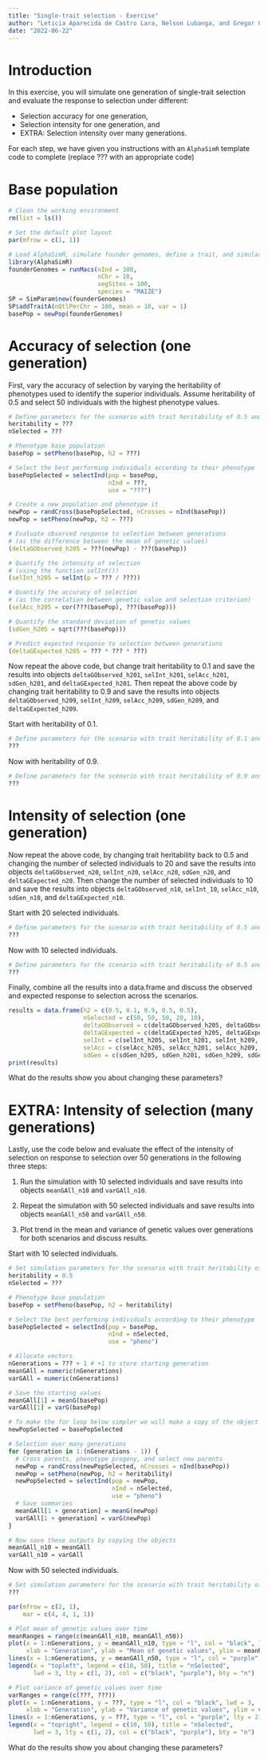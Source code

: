 ```yaml
---
title: "Single-trait selection - Exercise"
author: "Leticia Aparecida de Castro Lara, Nelson Lubanga, and Gregor Gorjanc"
date: "2022-06-22"
---
```


# Introduction

In this exercise, you will simulate one generation of single-trait selection and evaluate the response to selection under different:

- Selection accuracy for one generation,
- Selection intensity for one generation, and
- EXTRA: Selection intensity over many generations.

For each step, we have given you instructions with an `AlphaSimR` template code to complete (replace ??? with an appropriate code)

# Base population

```r
# Clean the working environment
rm(list = ls())

# Set the default plot layout
par(mfrow = c(1, 1))

# Load AlphaSimR, simulate founder genomes, define a trait, and simulate a base population
library(AlphaSimR)
founderGenomes = runMacs(nInd = 100,
                         nChr = 10,
                         segSites = 100,
                         species = "MAIZE")
SP = SimParam$new(founderGenomes)
SP$addTraitA(nQtlPerChr = 100, mean = 10, var = 1)
basePop = newPop(founderGenomes)
```

# Accuracy of selection (one generation)

First, vary the accuracy of selection by varying the heritability of phenotypes used to identify the superior individuals. Assume heritability of 0.5 and select 50 individuals with the highest phenotype values.

```r
# Define parameters for the scenario with trait heritability of 0.5 and 50 selected
heritability = ???
nSelected = ???

# Phenotype base population
basePop = setPheno(basePop, h2 = ???)

# Select the best performing individuals according to their phenotype
basePopSelected = selectInd(pop = basePop,
                            nInd = ???,
                            use = "???")

# Create a new population and phenotype it
newPop = randCross(basePopSelected, nCrosses = nInd(basePop))
newPop = setPheno(newPop, h2 = ???)

# Evaluate observed response to selection between generations
# (as the difference between the mean of genetic values)
(deltaGObserved_h205 = ???(newPop) - ???(basePop))

# Quantify the intensity of selection
# (using the function selInt())
(selInt_h205 = selInt(p = ??? / ???))

# Quantify the accuracy of selection
# (as the correlation between genetic value and selection criterion)
(selAcc_h205 = cor(???(basePop), ???(basePop)))

# Quantify the standard deviation of genetic values
(sdGen_h205 = sqrt(???(basePop)))

# Predict expected response to selection between generations
(deltaGExpected_h205 = ??? * ??? * ???)
```

Now repeat the above code, but change trait heritability to 0.1 and save the results into objects `deltaGObserved_h201`, `selInt_h201`, `selAcc_h201`, `sdGen_h201`, and `deltaGExpected_h201`. Then repeat the above code by changing trait heritability to 0.9 and save the results into objects `deltaGObserved_h209`, `selInt_h209`, `selAcc_h209`, `sdGen_h209`, and `deltaGExpected_h209`.

Start with heritability of 0.1.

```r
# Define parameters for the scenario with trait heritability of 0.1 and 50 selected
???
```

Now with heritability of 0.9.

```r
# Define parameters for the scenario with trait heritability of 0.9 and 50 selected
???
```

# Intensity of selection (one generation)

Now repeat the above code, by changing trait heritability back to 0.5 and changing the number of selected individuals to 20 and save the results into objects `deltaGObserved_n20`, `selInt_n20`, `selAcc_n20`, `sdGen_n20`, and `deltaGExpected_n20`. Then change the number of selected individuals to 10 and save the results into objects `deltaGObserved_n10`, `selInt_10`, `selAcc_n10`, `sdGen_n10`, and `deltaGExpected_n10`.

Start with 20 selected individuals.

```r
# Define parameters for the scenario with trait heritability of 0.5 and 20 selected
???
```

Now with 10 selected individuals.

```r
# Define parameters for the scenario with trait heritability of 0.5 and 10 selected
???
```

Finally, combine all the results into a data.frame and discuss the observed and expected response to selection across the scenarios.

```r
results = data.frame(h2 = c(0.5, 0.1, 0.9, 0.5, 0.5),
                     nSelected = c(50, 50, 50, 20, 10),
                     deltaGObserved = c(deltaGObserved_h205, deltaGObserved_h201, deltaGObserved_h209, deltaGObserved_n20, deltaGObserved_n10),
                     deltaGExpected = c(deltaGExpected_h205, deltaGExpected_h201, deltaGExpected_h209, deltaGExpected_n20, deltaGExpected_n10),
                     selInt = c(selInt_h205, selInt_h201, selInt_h209, selInt_n20, selInt_n10),
                     selAcc = c(selAcc_h205, selAcc_h201, selAcc_h209, selAcc_n20, selAcc_n10),
                     sdGen = c(sdGen_h205, sdGen_h201, sdGen_h209, sdGen_n20, sdGen_n10))
print(results)
```

What do the results show you about changing these parameters?

# EXTRA: Intensity of selection (many generations)

Lastly, use the code below and evaluate the effect of the intensity of selection on response to selection over 50 generations in the following three steps:

  1) Run the simulation with 10 selected individuals and save results into objects `meanGAll_n10` and `varGAll_n10`.

  2) Repeat the simulation with 50 selected individuals and save results into objects `meanGAll_n50` and `varGAll_n50`.

  3) Plot trend in the mean and variance of genetic values over generations for both scenarios and discuss results.

Start with 10 selected individuals.

```r
# Set simulation parameters for the scenario with trait heritability of 0.5 and 10 selected
heritability = 0.5
nSelected = ???

# Phenotype base population
basePop = setPheno(basePop, h2 = heritability)

# Select the best performing individuals according to their phenotype
basePopSelected = selectInd(pop = basePop,
                            nInd = nSelected,
                            use = "pheno")

# Allocate vectors
nGenerations = ??? + 1 # +1 to store starting generation
meanGAll = numeric(nGenerations)
varGAll = numeric(nGenerations)

# Save the starting values
meanGAll[1] = meanG(basePop)
varGAll[1] = varG(basePop)

# To make the for loop below simpler we will make a copy of the object basePopSelected
newPopSelected = basePopSelected

# Selection over many generations
for (generation in 1:(nGenerations - 1)) {
  # Cross parents, phenotype progeny, and select new parents
  newPop = randCross(newPopSelected, nCrosses = nInd(basePop))
  newPop = setPheno(newPop, h2 = heritability)
  newPopSelected = selectInd(pop = newPop,
                             nInd = nSelected,
                             use = "pheno")
  # Save summaries
  meanGAll[1 + generation] = meanG(newPop)
  varGAll[1 + generation] = varG(newPop)
}

# Now save these outputs by copying the objects
meanGAll_n10 = meanGAll
varGAll_n10 = varGAll
```

Now with 50 selected individuals.

```r
# Set simulation parameters for the scenario with trait heritability of 0.5 and 50 selected
???
```

```r
par(mfrow = c(2, 1),
    mar = c(4, 4, 1, 1))

# Plot mean of genetic values over time
meanRanges = range(c(meanGAll_n10, meanGAll_n50))
plot(x = 1:nGenerations, y = meanGAll_n10, type = "l", col = "black", lwd = 3,
     xlab = "Generation", ylab = "Mean of genetic values", ylim = meanRanges)
lines(x = 1:nGenerations, y = meanGAll_n50, type = "l", col = "purple", lty = 2, lwd = 3)
legend(x = "topleft", legend = c(10, 50), title = "nSelected",
       lwd = 3, lty = c(1, 2), col = c("black", "purple"), bty = "n")

# Plot variance of genetic values over time
varRanges = range(c(???, ???))
plot(x = 1:nGenerations, y = ???, type = "l", col = "black", lwd = 3,
     xlab = "Generation", ylab = "Variance of genetic values", ylim = varRanges)
lines(x = 1:nGenerations, y = ???, type = "l", col = "purple", lty = 2, lwd = 3)
legend(x = "topright", legend = c(10, 50), title = "nSelected",
       lwd = 3, lty = c(1, 2), col = c("black", "purple"), bty = "n")
```

What do the results show you about changing these parameters?
